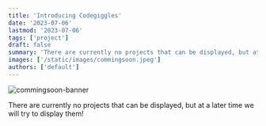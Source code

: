 ```yaml
---
title: 'Introducing Codegiggles'
date: '2023-07-06'
lastmod: '2023-07-06'
tags: ['project']
draft: false
summary: 'There are currently no projects that can be displayed, but at a later time we will try to display them!'
images: ['/static/images/commingsoon.jpeg']
authors: ['default']
---
```


![commingsoon-banner](/static/images/commingsoon.jpeg)

There are currently no projects that can be displayed, but at a later time we will try to display them!
